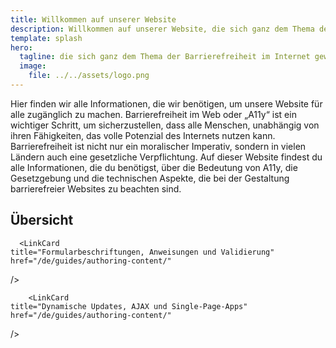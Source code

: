```yaml
---
title: Willkommen auf unserer Website
description: Willkommen auf unserer Website, die sich ganz dem Thema der Barrierefreiheit im Internet gewidmet ist!
template: splash
hero:
  tagline: die sich ganz dem Thema der Barrierefreiheit im Internet gewidmet ist!
  image:
    file: ../../assets/logo.png
---
```



Hier finden wir alle Informationen, die wir benötigen, um unsere Website für
alle zugänglich zu machen. Barrierefreiheit im Web oder „A11y“ ist ein wichtiger Schritt,
um sicherzustellen, dass alle Menschen, unabhängig von ihren Fähigkeiten, das volle Potenzial
des Internets nutzen kann. Barrierefreiheit ist nicht nur ein moralischer Imperativ, sondern
in vielen Ländern auch eine gesetzliche Verpflichtung. Auf dieser Website findest du alle
Informationen, die du benötigst, über die Bedeutung von A11y, die Gesetzgebung und die
technischen Aspekte, die bei der Gestaltung barrierefreier Websites zu beachten sind.

## Übersicht

<CardGrid>
  <LinkCard
    title="Grundlagen der Barrierefreiheit - Behinderungen und Richtlinien"
    href="/guides/grundlagen/einleitung/"
  />
    <LinkCard
    title="Gestaltung einer barrierefreien Benutzererfahrung"
    href="/guides/ux-design/einleitung"
  />
    <LinkCard
    title="Semantische Struktur und Navigation"
    href="/de/guides/authoring-content/"
  />
    <LinkCard
    title="Visuelles Design und Farben"
    href="/de/guides/authoring-content/"
  />
    <LinkCard
    title="Geräteunabhängige Eingabemethoden"
    href="/de/guides/authoring-content/"
  />

      <LinkCard
    title="Formularbeschriftungen, Anweisungen und Validierung"
    href="/de/guides/authoring-content/"

/>

<LinkCard
  title="Responsive Design und Zoom"
  href="/de/guides/authoring-content/"
/>
<LinkCard
  title="Multimedia, Animationen und Bewegungsabläufe"
  href="/de/guides/authoring-content/"
/>

        <LinkCard
    title="Dynamische Updates, AJAX und Single-Page-Apps"
    href="/de/guides/authoring-content/"

/>

<LinkCard
  title="Benutzerdefinierte JavaScript/ARIA Widgets"
  href="/de/guides/authoring-content/"
/>
<LinkCard
  title="Testen der Barrierefreiheit im Internet: Grundlegende Methoden und
        Werkzeuge"
  href="/de/guides/authoring-content/"
/>
<LinkCard
  title="Testen der Barrierefreiheit im Internet: Bildschirmlesegeräte"
  href="/de/guides/authoring-content/"
/>
<LinkCard
  title="Usability-Tests für die Barrierefreiheit"
  href="/de/guides/authoring-content/"
/>

</CardGrid>
